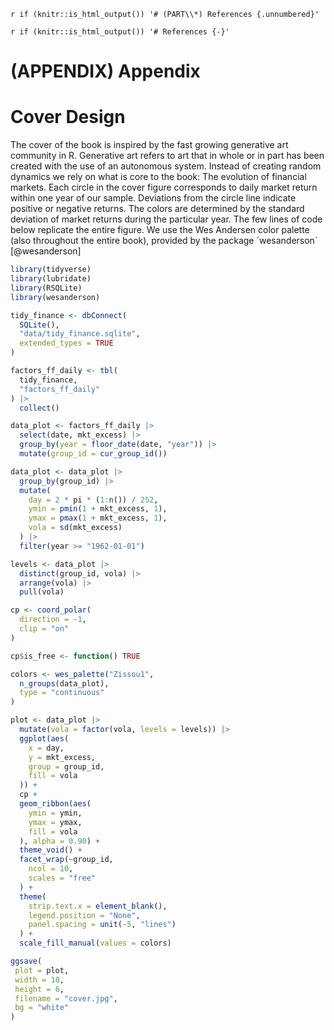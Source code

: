 `r if (knitr::is_html_output()) '# (PART\\*) References {.unnumbered}'`

`r if (knitr::is_html_output()) '# References {-}'`

<div id="refs"></div>

# (APPENDIX) Appendix {-} 

# Cover Design

The cover of the book is inspired by the fast growing generative art community in R.\index{Generative art}
Generative art refers to art that in whole or in part has been created with the use of an autonomous system. 
Instead of creating random dynamics we rely on what is core to the book: The evolution of financial markets. 
Each circle in the cover figure corresponds to daily market return within one year of our sample. Deviations from the circle line indicate positive or negative returns. 
The colors are determined by the standard deviation of market returns during the particular year. 
The few lines of code below replicate the entire figure. 
We use the Wes Andersen color palette (also throughout the entire book), provided by the package ´wesanderson´ [@wesanderson]

```r
library(tidyverse)
library(lubridate)
library(RSQLite)
library(wesanderson)

tidy_finance <- dbConnect(
  SQLite(),
  "data/tidy_finance.sqlite",
  extended_types = TRUE
)

factors_ff_daily <- tbl(
  tidy_finance,
  "factors_ff_daily"
) |>
  collect()

data_plot <- factors_ff_daily |>
  select(date, mkt_excess) |>
  group_by(year = floor_date(date, "year")) |>
  mutate(group_id = cur_group_id())

data_plot <- data_plot |>
  group_by(group_id) |>
  mutate(
    day = 2 * pi * (1:n()) / 252,
    ymin = pmin(1 + mkt_excess, 1),
    ymax = pmax(1 + mkt_excess, 1),
    vola = sd(mkt_excess)
  ) |>
  filter(year >= "1962-01-01")

levels <- data_plot |>
  distinct(group_id, vola) |>
  arrange(vola) |>
  pull(vola)

cp <- coord_polar(
  direction = -1,
  clip = "on"
)

cp$is_free <- function() TRUE

colors <- wes_palette("Zissou1",
  n_groups(data_plot),
  type = "continuous"
)

plot <- data_plot |>
  mutate(vola = factor(vola, levels = levels)) |>
  ggplot(aes(
    x = day,
    y = mkt_excess,
    group = group_id,
    fill = vola
  )) +
  cp +
  geom_ribbon(aes(
    ymin = ymin,
    ymax = ymax,
    fill = vola
  ), alpha = 0.90) +
  theme_void() +
  facet_wrap(~group_id,
    ncol = 10,
    scales = "free"
  ) +
  theme(
    strip.text.x = element_blank(),
    legend.position = "None",
    panel.spacing = unit(-5, "lines")
  ) +
  scale_fill_manual(values = colors)

ggsave(
 plot = plot,
 width = 10,
 height = 6,
 filename = "cover.jpg",
 bg = "white"
)
```
